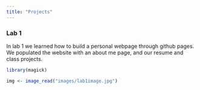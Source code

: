 ```yaml
---
title: "Projects"
---
```


### Lab 1 

In lab 1 we learned how to build a personal webpage through github pages. We populated the website with an about me page, and our resume and class projects.

```r
library(magick)

img <- image_read("images/lab1image.jpg")
```

